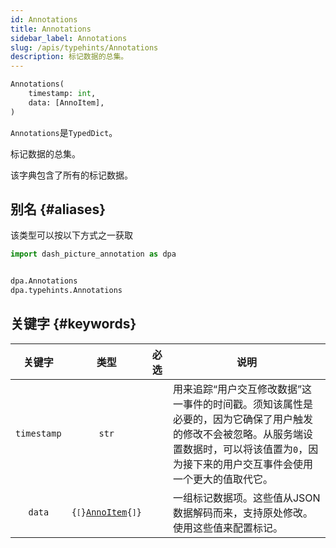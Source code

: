 ```yaml
---
id: Annotations
title: Annotations
sidebar_label: Annotations
slug: /apis/typehints/Annotations
description: 标记数据的总集。
---
```




<APITopBar type="type" source="typehints.Annotations" />

```python
Annotations(
    timestamp: int,
    data: [AnnoItem],
)
```

`Annotations`是`TypedDict`。

标记数据的总集。

该字典包含了所有的标记数据。

## 别名 {#aliases}

该类型可以按以下方式之一获取

```python
import dash_picture_annotation as dpa


dpa.Annotations
dpa.typehints.Annotations
```

## 关键字 {#keywords}

|   关键字    |                       类型                        |               必选                | <center>说明</center>                                                                                                                                                                           |
| :---------: | :-----------------------------------------------: | :-------------------------------: | :---------------------------------------------------------------------------------------------------------------------------------------------------------------------------------------------- |
| `timestamp` |                       `str`                       |                                   | 用来追踪“用户交互修改数据”这一事件的时间戳。须知该属性是必要的，因为它确保了用户触发的修改不会被忽略。从服务端设置数据时，可以将该值置为`0`，因为接下来的用户交互事件会使用一个更大的值取代它。 |
|   `data`    | <code>{`[`}[AnnoItem](./AnnoItem.mdx){`]`}</code> | <InlineIcon icon={vsiCheckIcon}/> | 一组标记数据项。这些值从JSON数据解码而来，支持原处修改。使用这些值来配置标记。                                                                                                                |
